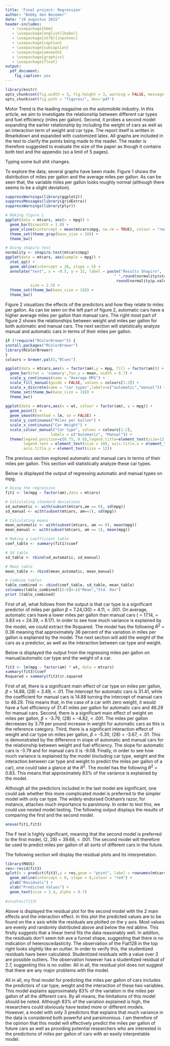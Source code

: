 ```yaml
---
title: 'Final project: Regression'
author: "Bobby den Bezemer"
date: "19 augustus 2015"
header-includes:
   - \usepackage{bbm}
   - \usepackage[english]{babel}
   - \usepackage[utf8]{inputenc}
   - \usepackage{caption}
   - \usepackage{subcaption}
   - \usepackage{amsmath}
   - \usepackage{graphicx}
   - \usepackage{float}
output: 
  pdf_document:
    fig_caption: yes
---
```

```r
library(knitr)
opts_chunk$set(fig.width = 3, fig.height = 3, warning = FALSE, message = FALSE)
opts_chunk$set(fig.path = "figures/", dev='pdf')
```

\begin{abstract}
The current article proposes two models on the relationship between fuel efficiency (miles per gallon), car type and car weight. It concludes that a model consisting of car type, car weight and an interaction between car weight and type best explains the fuel efficiency of a car. Future research may expand the current model by including additional variables such as number of gears and cylinders.
\end{abstract}

\section{Introduction}
Motor Trend is the leading magazine on the automobile industry. In this article, we aim to investigate the relationship between different car types and fuel efficiency (miles per gallon). Second, it probes a second model expanding the earlier relationship by including the weight of cars as well as an interaction term of weight and car type. The report itself is written in Rmarkdown and expanded with customized latex. All graphs are included in the text to clarify the points being made to the reader. The reader is therefore suggested to evaluate the size of the paper as though it contains both text and the appendix (so a limit of 5 pages).

Typing some bull shit changes.

\section{Exploratory analyses}
To explore the data, several graphs have been made. Figure 1 shows the distribution of miles per gallon and the average miles per gallon. As can be seen that, the variable miles per gallon looks roughly normal (although there seems to be a slight deviation).

```r
suppressWarnings(library(ggplot2))
suppressMessages(library(gridExtra))
suppressWarnings(library(plyr))

# Making figure 1
ggplot(data = mtcars, aes(x = mpg)) +
  geom_bar(binwidth = 1.8) +
  geom_vline(xintercept = mean(mtcars$mpg, na.rm = TRUE), colour = "red", lwd = 1) +
  theme_set(theme_gray(base_size = 10)) +
  theme_bw()

# Doing shapiro test
normality <- shapiro.test(mtcars$mpg)
ggplot(data = mtcars, aes(sample = mpg)) + 
  stat_qq() +
  geom_abline(intercept = 20, slope = 5) +
  annotate("text", x = -0.5, y = 32, label = paste("Results Shapiro", 
                                                " ",round(normality$statistic,2),","," ",
                                                 round(normality$p.value,2), sep = ""),
           size = 2.5) +
  theme_set(theme_bw(base_size = 18)) +
  theme_bw()


```

\begin{figure}[h]
\centering
\begin{subfigure}{.5\textwidth}
  \centering
  \captionsetup{justification=centering}
  \centering\includegraphics[height=7cm, width=0.95\textwidth]{./figures/first_plot-1}
  \caption{Histogram of Distribution}
\end{subfigure}%
\begin{subfigure}{.5\textwidth}
  \centering
  \captionsetup{justification=centering}
  \includegraphics[height = 7cm, width=.95\textwidth]{./figures/first_plot-2}
  \caption{Normality plot}
\end{subfigure}
\captionsetup{justification=centering}
\caption{Figure 1}
\end{figure}

Figure 2 visualizes the effects of the predictors and how they relate to miles per gallon. As can be seen on the left part of figure 2, automatic cars have a higher average miles per gallon than manual cars. The right most part of figure 2 shows the relationships between weight and miles per gallon for both automatic and manual cars. The next section will statistically analyze manual and automatic cars in terms of their miles per gallon.

```r
if (!require("RColorBrewer")) {
install.packages("RColorBrewer")
library(RColorBrewer)
}
colours = brewer.pal(3,"Blues")

ggplot(data = mtcars,aes(x = factor(am),y = mpg, fill = factor(am))) +
  geom_bar(stat = 'summary',fun.y = mean, width = 0.7) +
  scale_y_continuous(name = "Average MPG") +
  scale_fill_manual(guide = FALSE, values = colours[1:2]) +
  scale_x_discrete(name = "car types",labels=c("automatic","manual")) +
  theme_set(theme_bw(base_size = 18)) +
  theme_bw()
  
ggplot(data = mtcars,aes(x = wt, colour = factor(am), y = mpg)) +
  geom_point() +
  geom_smooth(method = lm, se = FALSE) +
  scale_y_continuous("Miles per Gallon") +
  scale_x_continuous("Car Weight") +
  scale_colour_manual("Car type", values = colours[1:2], 
                    labels = c("Automatic", "Manual")) +
  theme(legend.position=c(0.75, 0.8),legend.title=element_text(size=12),
        legend.text = element_text(size = 10), axis.title.x = element_text(size = 12),
        axis.title.y = element_text(size = 12))

```

\begin{figure}[h]
\centering
\begin{subfigure}{.5\textwidth}
  \centering
  \captionsetup{justification=centering}
  \centering\includegraphics[height=7cm, width=0.95\textwidth]{./figures/second_plot-1}
  \caption{Average of Mpg per car type}
\end{subfigure}%
\begin{subfigure}{.5\textwidth}
  \centering
  \captionsetup{justification=centering}
  \includegraphics[height = 7cm, width=.95\textwidth]{./figures/second_plot-2}
  \caption{Car type, weight and MPG}
\end{subfigure}
\captionsetup{justification=centering}
\caption{Figure 1}
\end{figure}

\section{Statistical analyses}
The previous section explored automatic and manual cars in terms of their miles per gallon. This section will statistically analyze these car types. 

\subsection{Model 1}
Below is displayed the output of regressing automatic and manual types on mpg.

```r
# Doing the regression
fit1 <- lm(mpg ~ factor(am),data = mtcars)

# Calculating standard deviations
sd_automatic <- with(subset(mtcars,am == 0), sd(mpg))
sd_manual <- with(subset(mtcars, am==1), sd(mpg))

# Calculating means
mean_automatic <- with(subset(mtcars, am == 0), mean(mpg))
mean_manual <- with(subset(mtcars, am == 1), mean(mpg))

# Making a coefficient table
coef_table <- summary(fit1)$coef

# Sd table
sd_table <- rbind(sd_automatic, sd_manual)

# Mean table
mean_table <- rbind(mean_automatic, mean_manual)

# Combine tables
table_combined <- cbind(coef_table, sd_table, mean_table)
colnames(table_combined)[5:6]<-c("Mean","Std. Dev")
print (table_combined)
```

First of all, what follows from the output is that car type is a significant predictor of miles per gallon $\beta$ = 7.24,\emph{t}(30) = 4.11,\emph{p} $<$ .001. On average, automatic cars have a lower miles per gallon than manual cars (\emph{M} = 17.14, \emph{SD} = 3.83 vs \emph{M} = 24.39, \emph{SD} = 6.17). In order to see how much variance is explained by the model, we could extract the Rsquared. The model has the following $R^2$ = 0.36 meaning that approximately 36 percent of the variation in miles per gallon is explained by the model. The next section will add the weight of the cars as a predictor, as well as the interaction between car type and weight.

\subsection{Model 2}
Below is displayed the output from the regressing miles per gallon on manual/automatic car type and the weight of a car.

```r
fit3 <- lm(mpg ~ factor(am) * wt, data = mtcars)
summary(fit3)$coef
Rsquared = summary(fit3)$r.squared

```

First of all, there is a significant main effect of car type on miles per gallon, $\beta$ = 14.88, \emph{t}(28) = 3.49, \emph{p} $<$ .01. The intercept for automatic cars is 31.41, while the coefficient for manual cars is 14.88 turning the intercept of manual cars to 46.29. This means that, in the case of a car with zero weight, it would have a fuel efficiency of 31.41 miles per gallon for automatic cars and 46.29 for manual cars. Second, there is a significant main effect of weight on miles per gallon, $\beta$ = -3.79, \emph{t}(28) = -4.82, \emph{p} $<$ .001. The miles per gallon decreases by 3.79 per pound increase in weight for automatic cars as this is the reference category. Third, there is a significant interaction effect of weight and car type on miles per gallon, $\beta$ = -5.30, \emph{t}(28) = -3.67,\emph{p} $<$ .01. This is demonstrated by the difference in slope of automatic and manual cars for the relationship between weight and fuel efficiency. The slope for automatic cars is -3.79 and for manual cars it is -9.08. Finally, in order to see how much variance is explained by the model (including car type, weight and the interaction between car type and weight to predict the miles per gallon of a car), one could take a glance at the $R^2$. The model has the following $R^2$ = 0.83. This means that approximately 83\% of the variance is explained by the model.

\subsection{Model selection}
Although all the predictors included in the last model are significant, one could ask whether this more complicated model is preferred to the simpler model with only car type. The widely endorsed Ockham's razor, for instance, attaches much importance to parsimony. In order to test this, we could use nested model testing. The following output displays the results of comparing the first and the second model.

```r
anova(fit1,fit3)
```

The F test is highly significant, meaning that the second model is preferred to the first model, \emph{F}(2, 28) = 39.68, \emph{p} $<$ .001. The second model will therefore be used to predict miles per gallon of all sorts of different cars in the future.

\section{Diagnotics}
The following section will display the residual plots and its interpretation.

```r
library(MASS)
res<-resid(fit3)
qplot(x = predict(fit3),y = res,geom = "point", label = rownames(mtcars)) + 
  geom_abline(intercept = 0, slope = 0,colour = "red") + 
  ylab("Residuals") +
  xlab("Predicted Values") +
  geom_text(size = 3.4, alpha = 0.7) 
  
#studres(fit3)
```

Above is displayed the residual plot for the second model with the 2 main effects and the interaction effect. In this plot the predicted values are to be found on the x axis while the residuals are plotted on the y axis. Most values are evenly and randomly distributed above and below the red abline. This firstly suggests that a linear trend fits the data reasonably well. In additon, the residuals don't seem toh ave a funnel shape, suggesting that there is no indication of heteroscedasticity. The observation of the Fiat128 in the top right looks slightly like an outlier. In order to verify this, the studentized residuals have been calculated. Studentized residuals with a value over 3 are possible outliers. The observation however has a studentized residual of 2.7, suggesting this is no outlier.  All in all, the residual plot does not suggest that there are any major problems with the model.

\section{Conclusion}
All in all, my final model for predicting the miles per gallon of cars includes the predictors of car type, weight and the interaction of these two variables. This model explains approximately 83\% of the variation in the miles per gallon of all the different cars. By all means, the limitations of this model should be noted. Although 83\% of the variation explained is high, the researchers could obviously have tested more or different models. However, a model with only 3 predictors that explains that much variance in the data is considered both powerful and parsimonious. I am therefore of the opinion that this model will effectively predict the miles per gallon of future cars as well as providing potential researchers who are interested in the predictions of miles per gallon of cars with an easily interpretable model.

